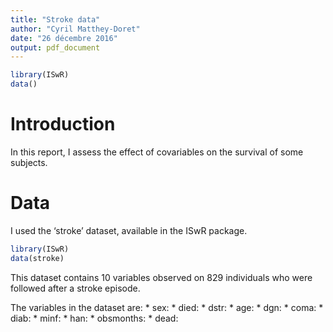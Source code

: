 ```yaml
---
title: "Stroke data"
author: "Cyril Matthey-Doret"
date: "26 décembre 2016"
output: pdf_document
---
```


```r
library(ISwR)
data()
```

# Introduction

In this report, I assess the effect of covariables on the survival of some subjects.

# Data

I used the 'stroke' dataset, available in the ISwR package.

```r
library(ISwR)
data(stroke)
```

This dataset contains 10 variables observed on 829 individuals who were followed after a stroke episode.

The variables in the dataset are:
  * sex: 
  * died: 
  * dstr: 
  * age: 
  * dgn: 
  * coma: 
  * diab: 
  * minf: 
  * han: 
  * obsmonths:
  * dead: 